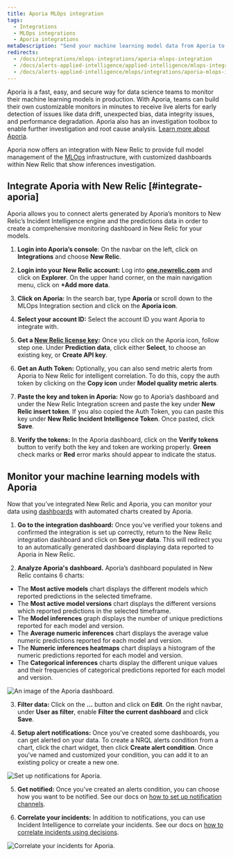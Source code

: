 ```yaml
---
title: Aporia MLOps integration
tags:
  - Integrations
  - MLOps integrations  
  - Aporia integrations
metaDescription: "Send your machine learning model data from Aporia to New Relic to understand your model's performance."
redirects:
  - /docs/integrations/mlops-integrations/aporia-mlops-integration
  - /docs/alerts-applied-intelligence/applied-intelligence/mlops-integrations/aporia-mlops-integration
  - /docs/alerts-applied-intelligence/mlops/integrations/aporia-mlops-integration
---
```


Aporia is a fast, easy, and secure way for data science teams to monitor their machine learning models in production. With Aporia, teams can build their own customizable monitors in minutes to receive live alerts for early detection of issues like data drift, unexpected bias, data integrity issues, and performance degradation. Aporia also has an investigation toolbox to enable further investigation and root cause analysis. [Learn more about Aporia](https://www.aporia.com). 

Aporia now offers an integration with New Relic to provide full model management of the [MLOps](/docs/alerts-applied-intelligence/mlops/get-started/intro-mlops/) infrastructure, with customized dashboards within New Relic that show inferences investigation.

## Integrate Aporia with New Relic [#integrate-aporia] 

Aporia allows you to connect alerts generated by Aporia’s monitors to New Relic’s Incident Intelligence engine and the predictions data in order to create a comprehensive monitoring dashboard in New Relic for your models.

1. **Login into Aporia’s console**: On the navbar on the left, click on **Integrations** and choose **New Relic**.

2. **Login into your New Relic account:** Log into **[one.newrelic.com](https://one.newrelic.com)** and click on **Explorer**. On the upper hand corner, on the main navigation menu, click on **+Add more data**.     
    
3. **Click on Aporia:** In the search bar, type **Aporia** or scroll down to the MLOps Integration section and click on the **Aporia icon**.

4. **Select your account ID:** Select the account ID you want Aporia to integrate with. 
      
5. **Get a [New Relic license key](/docs/apis/intro-apis/new-relic-api-keys/#ingest-license-key):** Once you click on the Aporia icon, follow step one. Under **Prediction data**, click either **Select**, to choose an existing key, or **Create API key**. 

6. **Get an Auth Token:** Optionally, you can also send metric alerts from Aporia to New Relic for intelligent correlation. To do this, copy the auth token by clicking on the **Copy icon** under **Model quality metric alerts**.
 
7. **Paste the key and token in Aporia:** Now go to Aporia’s dashboard and under the New Relic Integration screen and paste the key under **New Relic insert token**. If you also copied the Auth Token, you can paste this key under **New Relic Incident Intelligence Token**. Once pasted, click **Save**.

8. **Verify the tokens:** In the Aporia dashboard, click on the **Verify tokens** button to verify both the key and token are working properly. **Green** check marks or **Red** error marks should appear to indicate the status. 
            
## Monitor your machine learning models with Aporia

Now that you’ve integrated New Relic and Aporia, you can monitor your data using [dashboards](/docs/query-your-data/explore-query-data/dashboards/introduction-dashboards/) with automated charts created by Aporia. 
    
1. **Go to the integration dashboard:** Once you’ve verified your tokens and confirmed the integration is set up correctly, return to the New Relic integration dashboard and click on **See your data**. This will redirect you to an automatically generated dashboard displaying data reported to Aporia in New Relic. 

2. **Analyze Aporia's dashboard.** Aporia’s dashboard populated in New Relic contains 6 charts: 
* The **Most active models** chart displays the different models which reported predictions in the selected timeframe.
* The **Most active model versions** chart displays the different versions which reported predictions in the selected timeframe. 
* The **Model inferences** graph displays the number of unique predictions reported for each model and version. 
* The **Average numeric inferences** chart displays the average value numeric predictions reported for each model and version. 
* The **Numeric inferences heatmaps** chart displays a histogram of the numeric predictions reported for each model and version. 
* The **Categorical inferences** charts display the different unique values and their frequencies of categorical predictions reported for each model and version. 

![An image of the Aporia dashboard.](./images/aporia1.png "An image of the Aporia dashboard")
    
3. **Filter data:** Click on the **…** button and click on **Edit**. On the right navbar, under **User as filter**, enable **Filter the current dashboard** and click **Save**.
        
4. **Setup alert notifications:** Once you've created some dashboards, you can get alerted on your data. To create a NRQL alerts condition from a chart, click the chart widget, then click **Create alert condition**. Once you've named and customized your condition, you can add it to an existing policy or create a new one.

![Set up notifications for Aporia.](./images/aporia2.png "Set up notifications for Aporia")

5. **Get notified:** Once you've created an alerts condition, you can choose how you want to be notified. See our docs on [how to set up notification channels](/docs/alerts-applied-intelligence/new-relic-alerts/alert-notifications/notification-channels-control-where-send-alerts/).
        
6. **Correlate your incidents:** In addition to notifications, you can use Incident Intelligence to correlate your incidents. See our docs on [how to correlate incidents using decisions](/docs/alerts-applied-intelligence/applied-intelligence/incident-intelligence/change-applied-intelligence-correlation-logic-decisions/).

![Correlate your incidents for Aporia.](./images/aporia3.png "Correlate your incidents for Aporia")
